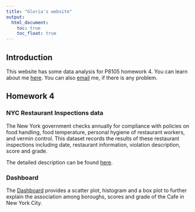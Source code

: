 ```yaml
---
title: "Gloria's website"
output: 
  html_document:
    toc: true
    toc_float: true
---
```

## Introduction
This website has some data analysis for P8105 homework 4. You can learn about me [here](about.html). You can also [email](mailto:<gl2677@cumc.columbia.edu>) me, if there is any problem.


## Homework 4
### NYC Restaurant Inspections data
The New York government checks annually for compliance with policies on food handling, food temperature, personal hygiene of restaurant workers, and vermin control. This dataset records the results of these restaurant inspections including date, restaurant information, violation description, score and grade.

The detailed description can be found [here](https://p8105.com/dataset_restaurant_inspections.html).

### Dashboard
The [Dashboard](flex_dashboard.html) provides a scatter plot, histogram and a box plot to further explain the association among boroughs, scores and grade of the Cafe in New York City.






